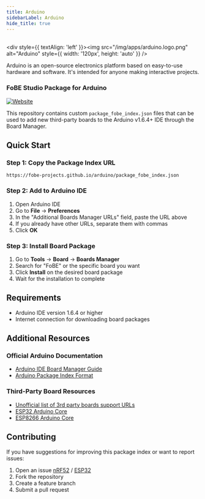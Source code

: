 ```yaml
---
title: Arduino
sidebarLabel: Arduino
hide_title: true
---
```


<br/><div style={{ textAlign: 'left' }}><img src="/img/apps/arduino.logo.png" alt="Arduino" style={{ width: '120px', height: 'auto' }} /></div><br/>

Arduino is an open-source electronics platform based on easy-to-use hardware and software. It's intended for anyone making interactive projects.

### FoBE Studio Package for Arduino

[![Website](https://img.shields.io/website?url=https%3A//fobe-projects.github.io/)](https://img.shields.io/website?url=https%3A//fobe-projects.github.io/)

This repository contains custom `package_fobe_index.json` files that can be used to add new third-party boards to the Arduino v1.6.4+ IDE through the Board Manager.

## Quick Start

### Step 1: Copy the Package Index URL

```text
https://fobe-projects.github.io/arduino/package_fobe_index.json
```

### Step 2: Add to Arduino IDE

1. Open Arduino IDE
2. Go to **File** → **Preferences**
3. In the "Additional Boards Manager URLs" field, paste the URL above
4. If you already have other URLs, separate them with commas
5. Click **OK**

### Step 3: Install Board Package

1. Go to **Tools** → **Board** → **Boards Manager**
2. Search for "FoBE" or the specific board you want
3. Click **Install** on the desired board package
4. Wait for the installation to complete

## Requirements

- Arduino IDE version 1.6.4 or higher
- Internet connection for downloading board packages

## Additional Resources

### Official Arduino Documentation

- [Arduino IDE Board Manager Guide](https://docs.arduino.cc/software/ide-v2/tutorials/ide-v2-board-manager/)
- [Arduino Package Index Format](https://docs.arduino.cc/arduino-cli/package_index_json-specification/)

### Third-Party Board Resources

- [Unofficial list of 3rd party boards support URLs](https://github.com/arduino/Arduino/wiki/Unofficial-list-of-3rd-party-boards-support-urls)
- [ESP32 Arduino Core](https://github.com/espressif/arduino-esp32)
- [ESP8266 Arduino Core](https://github.com/esp8266/Arduino)

## Contributing

If you have suggestions for improving this package index or want to report issues:

1. Open an issue [nRF52](https://github.com/fobe-projects/fobe-nrf52-arduino/issues) / [ESP32](https://github.com/fobe-projects/fobe-esp32-arduino/issues)
2. Fork the repository
3. Create a feature branch
4. Submit a pull request
